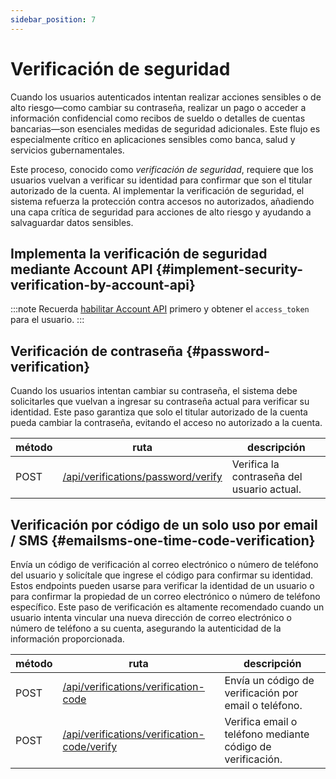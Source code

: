 ```yaml
---
sidebar_position: 7
---
```


# Verificación de seguridad

Cuando los usuarios autenticados intentan realizar acciones sensibles o de alto riesgo—como cambiar su contraseña, realizar un pago o acceder a información confidencial como recibos de sueldo o detalles de cuentas bancarias—son esenciales medidas de seguridad adicionales. Este flujo es especialmente crítico en aplicaciones sensibles como banca, salud y servicios gubernamentales.

Este proceso, conocido como _verificación de seguridad_, requiere que los usuarios vuelvan a verificar su identidad para confirmar que son el titular autorizado de la cuenta. Al implementar la verificación de seguridad, el sistema refuerza la protección contra accesos no autorizados, añadiendo una capa crítica de seguridad para acciones de alto riesgo y ayudando a salvaguardar datos sensibles.

## Implementa la verificación de seguridad mediante Account API \{#implement-security-verification-by-account-api}

:::note
Recuerda [habilitar Account API](/end-user-flows/account-settings/by-account-api) primero y obtener el `access_token` para el usuario.
:::

## Verificación de contraseña \{#password-verification}

Cuando los usuarios intentan cambiar su contraseña, el sistema debe solicitarles que vuelvan a ingresar su contraseña actual para verificar su identidad. Este paso garantiza que solo el titular autorizado de la cuenta pueda cambiar la contraseña, evitando el acceso no autorizado a la cuenta.

| método | ruta                                                                                                            | descripción                                |
| ------ | --------------------------------------------------------------------------------------------------------------- | ------------------------------------------ |
| POST   | [/api/verifications/password/verify](https://openapi.logto.io/operation/operation-createverificationbypassword) | Verifica la contraseña del usuario actual. |

## Verificación por código de un solo uso por email / SMS \{#emailsms-one-time-code-verification}

Envía un código de verificación al correo electrónico o número de teléfono del usuario y solicítale que ingrese el código para confirmar su identidad. Estos endpoints pueden usarse para verificar la identidad de un usuario o para confirmar la propiedad de un correo electrónico o número de teléfono específico. Este paso de verificación es altamente recomendado cuando un usuario intenta vincular una nueva dirección de correo electrónico o número de teléfono a su cuenta, asegurando la autenticidad de la información proporcionada.

| método | ruta                                                                                                                             | descripción                                                |
| ------ | -------------------------------------------------------------------------------------------------------------------------------- | ---------------------------------------------------------- |
| POST   | [/api/verifications/verification-code](https://openapi.logto.io/operation/operation-createverificationbyverificationcode)        | Envía un código de verificación por email o teléfono.      |
| POST   | [/api/verifications/verification-code/verify](https://openapi.logto.io/operation/operation-verifyverificationbyverificationcode) | Verifica email o teléfono mediante código de verificación. |
